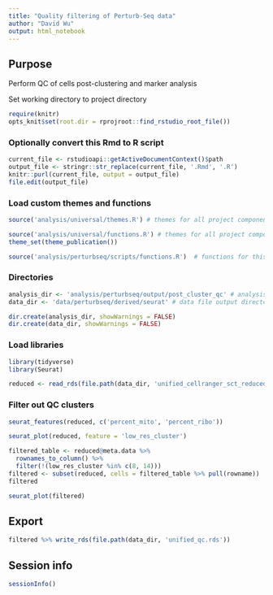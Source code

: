 ```yaml
---
title: "Quality filtering of Perturb-Seq data"
author: "David Wu"
output: html_notebook
---
```

## Purpose
Perform QC of cells post-clustering and marker analysis 

Set working directory to project directory
```r
require(knitr)
opts_knit$set(root.dir = rprojroot::find_rstudio_root_file())
```

### Optionally convert this Rmd to R script 
```r
current_file <- rstudioapi::getActiveDocumentContext()$path
output_file <- stringr::str_replace(current_file, '.Rmd', '.R')
knitr::purl(current_file, output = output_file)
file.edit(output_file)
```

### Load custom themes and functions
```r
source('analysis/universal/themes.R') # themes for all project components

source('analysis/universal/functions.R') # themes for all project components
theme_set(theme_publication())

source('analysis/perturbseq/scripts/functions.R')  # functions for this component; may be empty
```

### Directories
```r
analysis_dir <- 'analysis/perturbseq/output/post_cluster_qc' # analysis file output directory
data_dir <- 'data/perturbseq/derived/seurat' # data file output directory

dir.create(analysis_dir, showWarnings = FALSE)
dir.create(data_dir, showWarnings = FALSE)
```

### Load libraries
```r
library(tidyverse)
library(Seurat)
```

```r
reduced <- read_rds(file.path(data_dir, 'unified_cellranger_sct_reduced.rds'))
```
### Filter out QC clusters
```r
seurat_features(reduced, c('percent_mito', 'percent_ribo'))
```
```r
seurat_plot(reduced, feature = 'low_res_cluster')
```

```r
filtered_table <- reduced@meta.data %>% 
  rownames_to_column() %>% 
  filter(!(low_res_cluster %in% c(8, 14))) 
filtered <- subset(reduced, cells = filtered_table %>% pull(rowname))
filtered
```

```r
seurat_plot(filtered)
```

## Export
```r
filtered %>% write_rds(file.path(data_dir, 'unified_qc.rds'))
```


## Session info
```r
sessionInfo()
```

